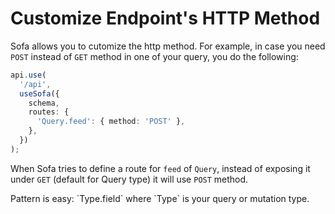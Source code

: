 
# Customize Endpoint's HTTP Method

Sofa allows you to cutomize the http method. For example, in case you need `POST` instead of `GET` method in one of your query, you do the following:

```typescript
api.use(
  '/api',
  useSofa({
    schema,
    routes: {
      'Query.feed': { method: 'POST' },
    },
  })
);
```

When Sofa tries to define a route for `feed` of `Query`, instead of exposing it under `GET` (default for Query type) it will use `POST` method.

<Callout type="info">
Pattern is easy: `Type.field` where `Type` is your query or mutation type.
</Callout>
